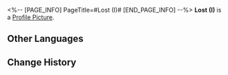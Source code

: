 <%-- [PAGE_INFO]
PageTitle=#Lost (I)#
[END_PAGE_INFO] --%>
{{Stub|Location information}}
{{Item Infobox
|id          = 223430
|image       = Dreamscape Pass Sticker Text.png
|type        = Dreamscape Pass Sticker
|type2       = Eldritch Dreamfall (I) Stickers
|invCategory = 
|rarity      = 4
|effect      = Digital stickers that can be used to decorate the pages of the Dreamtour Handbook. They come in many different styles.
|description = 
|source1     = [[Find the giant teacup in the hotel in the Dreamscape]]
}}
{{Description|The swimming pool is on the fourteenth floor. You're welcome to experience the sensation of drowning.}}
'''Lost (I)''' is a [[Profile Picture]].

==Other Languages==
{{Other Languages
|en   = Lost (I)
|zhs  = 迷失•其一
|zht  = 迷失•其一
|ja   = ロスト・1
|ko   = 방황•1
|es   = Extravío I
|fr   = Perdu (I)
|ru   = Утраченное I
|th   = หลงทาง 1
|vi   = Lạc Lối (1)
|de   = Verloren (I)
|id   = Tersesat 1
|pt   = Perdido (I)
}}

==Change History==
{{Change History|2.0}}